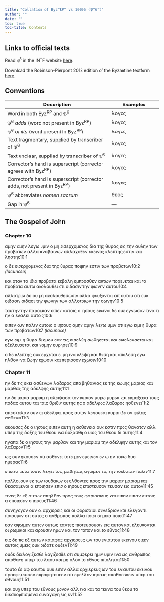 ```yaml
---
title: "Collation of Byz^RP^ vs 10006 (𝔓^6^)"
author: ""
date: ""
toc: true
toc-title: Contents
---
```


::: {.callout-note appearance="minimal" icon="false" collapse="true"}
# Links to official texts

Read 𝔓^6^ in the INTF website [here](https://ntvmr.uni-muenster.de/manuscript-workspace?docID=10006).

Download the Robinson-Pierpont 2018 edition of the Byzantine textform [here](https://web.archive.org/web/20210413060536/https://byzantinetext.com/wp-content/uploads/2021/03/robinson-pierpont-2018-gnt-edition.pdf).


:::


::: {.callout-note appearance="minimal" icon="false" collapse="true"}
# Conventions

| Description                                                              	| Examples                           	|
|--------------------------------------------------------------------------	|------------------------------------	|
| Word in both Byz^RP^ and 𝔓^6^                                   	| λογος                              	|
| 𝔓^6^ *adds* (word not present in Byz^RP^)                       	| [λογος]{.greek-added}            	|
| 𝔓^6^ *omits* (word present in Byz^RP^)                          	| [λογος]{.greek-omitted}          	|
| Text fragmentary, supplied by transcriber of 𝔓^6^               	| [λογος]{.greek-supplied}         	|
| Text unclear, supplied by transcriber of 𝔓^6^                   	| [λογος]{.unclear}                	|
| Corrector's hand is superscript (corrector agrees with Byz^RP^)          	| [λογος]{.corr}                   	|
| Corrector's hand is superscript (corrector adds, not present in Byz^RP^) 	| [[λογος]{.corr}]{.greek-added} 	|
| 𝔓^6^ abbreviates *nomen sacrum*                                 	| [θεος]{.greek-abbr}            	|
| Gap in 𝔓^6^                                                     	| [―]{.gap}                        	|
:::

## The Gospel of John

### Chapter 10

[αμη]{.greek-supplied}ν αμην λεγω [υμιν]{.greek-supplied} [ο]{.greek-supplied} [μη]{.greek-supplied} [εισ]{.greek-supplied}[ερ]{.greek-supplied}[χ]{.unclear}ομενος δι[α]{.unclear} [της]{.greek-supplied} [θυρας]{.greek-supplied} [εις]{.greek-supplied} [τη]{.greek-supplied}ν αυλην τω[ν]{.greek-supplied} [προβατων]{.greek-supplied} [αλ]{.greek-supplied}[λ]{.greek-supplied}[α]{.unclear} αναβ[αινων]{.greek-supplied} [αλλαχοθεν]{.greek-supplied} [εκει]{.greek-supplied}[ν]{.greek-supplied}[ο]{.unclear}ς κλ[ε]{.unclear}[πτης]{.greek-supplied} [εστιν]{.greek-supplied} [και]{.greek-supplied} [ληστης]{.greek-supplied}[10:1]{.aside}

[ο]{.greek-supplied} [δ]{.greek-supplied}ε ε[ισερχομενος]{.greek-supplied} [δια]{.greek-supplied} [της]{.greek-supplied} [θυρας]{.greek-supplied} [ποιμην]{.greek-omitted} [εστιν]{.greek-omitted} [των]{.greek-omitted} [προβατων]{.greek-omitted}[[10:2 *(lacunose)*]{.lacunose}]{.aside}

[και]{.greek-omitted} [οταν]{.greek-omitted} [τα]{.greek-omitted} [ιδια]{.greek-omitted} [προβατα]{.greek-omitted} [εκβαλη]{.greek-omitted} [εμπροσθεν]{.greek-omitted} [αυτων]{.greek-omitted} [π]{.unclear}[ορευεται]{.greek-supplied} [και]{.greek-supplied} [τα]{.greek-supplied} [προβατα]{.greek-supplied} [αυτω]{.greek-supplied} ακ[ολουθει]{.greek-supplied} [οτι]{.greek-supplied} [οιδασιν]{.greek-supplied} [την]{.greek-supplied} [φωνην]{.greek-supplied} α[υ]{.unclear}[τ]{.greek-supplied}[ου]{.unclear}[10:4]{.aside}

[α]{.unclear}[λλοτριω]{.greek-supplied} [δε]{.greek-supplied} [ου]{.greek-supplied} [μη]{.greek-supplied} [ακολουθη]{.greek-supplied}[σ]{.unclear}ωσιν [α]{.unclear}[λλα]{.greek-supplied} φε[υξονται]{.greek-supplied} [απ]{.greek-supplied} [αυτου]{.greek-supplied} [ο]{.unclear}τι ουκ [οιδασιν]{.greek-omitted} [οι[δα]{.greek-supplied}σι]{.greek-added} [τ[ην]{.greek-supplied}]{.greek-added} [[φωνην]{.greek-supplied}]{.greek-added} [των]{.greek-supplied} [αλλο]{.greek-supplied}τρι[ω]{.unclear}ν [την]{.greek-omitted} [φωνην]{.greek-omitted}[10:5]{.aside}

τα[υτ]{.greek-supplied}ην [την]{.greek-supplied} [παροιμιαν]{.greek-supplied} [ειπεν]{.greek-supplied} αυ[τ]{.unclear}οις ο [ιησους]{.greek-abbr} [εκεινοι]{.greek-supplied} [δε]{.greek-supplied} [ουκ]{.greek-supplied} [εγνωσαν]{.greek-supplied} [τινα]{.greek-omitted} [τι]{.greek-added} ην α [ελαλει]{.greek-supplied} [αυτοις]{.greek-supplied}[10:6]{.aside}

[ειπεν]{.greek-supplied} [ουν]{.greek-supplied} [πα]{.greek-supplied}λι[ν]{.unclear} [αυτοις]{.greek-omitted} ο [ιησους]{.greek-abbr} [αμην]{.greek-supplied} [αμην]{.greek-supplied} [λεγω]{.greek-supplied} [υμιν]{.greek-supplied} [οτι]{.greek-supplied} [εγω]{.greek-omitted} [ειμι]{.greek-omitted} [η]{.greek-omitted} [θυρα]{.greek-omitted} [των]{.greek-omitted} [προβατων]{.greek-omitted}[[10:7 *(lacunose)*]{.lacunose}]{.aside}

[εγω]{.greek-omitted} [ειμι]{.greek-omitted} [η]{.greek-omitted} [θυρα]{.greek-omitted} [δι]{.greek-omitted} [εμου]{.greek-omitted} [εαν]{.greek-omitted} [τις]{.greek-omitted} [εισελθη]{.greek-omitted} [σωθησεται]{.greek-omitted} [και]{.greek-omitted} [εισ]{.greek-supplied}[ελευσεται]{.greek-supplied} [και]{.greek-supplied} εξε[λ]{.unclear}[ευσεται]{.greek-supplied} [και]{.greek-supplied} [νο]{.greek-supplied}[μην]{.greek-supplied} [ευρησει]{.greek-supplied}[10:9]{.aside}

[ο]{.greek-supplied} [[δ]{.greek-supplied}ε]{.greek-added} κλ[επτης]{.greek-supplied} [ουκ]{.greek-supplied} [ερχε]{.greek-supplied}[ται]{.greek-supplied} [ει]{.greek-supplied} [μη]{.greek-supplied} [ινα]{.greek-supplied} [κλ]{.greek-supplied}εψη [και]{.greek-supplied} [θυση]{.greek-supplied} [και]{.greek-supplied} [απολεση]{.greek-omitted} [εγω]{.greek-omitted} [ηλθον]{.greek-omitted} [ινα]{.greek-omitted} [ζωην]{.greek-omitted} [εχωσιν]{.greek-omitted} [και]{.greek-omitted} [περισσον]{.greek-omitted} [εχωσιν]{.greek-omitted}[10:10]{.aside}

### Chapter 11

[η]{.greek-supplied}[ν]{.unclear} [δε]{.unclear} τις [εκ[ε]{.unclear}[ι]{.greek-supplied}]{.greek-added} [α]{.greek-supplied}[σθ]{.unclear}[ενων]{.greek-supplied} [λαζαρος]{.greek-supplied} [α]{.unclear}πο [β]{.unclear}ηθ[αν]{.unclear}ια[ς]{.greek-supplied} [ε]{.unclear}κ [τ]{.unclear}[ης]{.greek-supplied} [κωμης]{.greek-supplied} [μαριας]{.greek-supplied} και μαρθ[ας]{.greek-supplied} τη[ς]{.greek-supplied} [α]{.unclear}δε[λφης]{.greek-supplied} [αυτης]{.greek-supplied}[11:1]{.aside}

[ην]{.greek-supplied} δε [μαρια]{.greek-omitted} [μαρια[μ]{.greek-supplied}]{.greek-added} η [α]{.unclear}[λειψασα]{.greek-supplied} [τον]{.greek-supplied} [κυριον]{.greek-abbr} [μυρω]{.greek-omitted} [μυρωι]{.greek-added} κ[α]{.unclear}[ι]{.greek-supplied} εκ[μ]{.unclear}[αξασα]{.greek-supplied} [τους]{.greek-supplied} [ποδας]{.greek-supplied} αυτου [ται]{.greek-added} [ταις]{.corr} [θ]{.unclear}ρι[ξ]{.unclear}ι[ν]{.greek-supplied} [αυτης]{.greek-supplied} [ης]{.greek-supplied} [ο]{.greek-supplied} [αδελ]{.greek-supplied}[φ]{.unclear}ος λαζαρος [η]{.greek-supplied}σθενει[11:2]{.aside}

[απεστει]{.greek-supplied}λαν ουν αι αδ[ε]{.greek-supplied}λφαι πρ[ος]{.greek-supplied} [αυτον]{.greek-supplied} λεγουσα[ι]{.unclear} [κυριε]{.greek-abbr} ιδε [ο]{.greek-supplied}[ν]{.unclear} φιλε[ις]{.greek-supplied} [ασ]{.greek-supplied}θενει[11:3]{.aside}

[ακο]{.greek-supplied}υσας [δε]{.unclear} [ο]{.greek-supplied} [ιησους]{.greek-abbr} ει[π]{.unclear}[εν]{.greek-supplied} [αυ]{.greek-supplied}[τ]{.unclear}η η [α]{.unclear}[σθ]{.greek-supplied}ενεια [ουκ]{.greek-supplied} [εσ]{.unclear}[τιν]{.greek-supplied} [προς]{.greek-supplied} [θανατο]{.greek-supplied}ν αλλ [υπερ]{.greek-supplied} [της]{.greek-supplied} [δο]{.unclear}[ξης]{.greek-supplied} [του]{.greek-supplied} [θεου]{.greek-abbr} ι[να]{.unclear} [δ]{.unclear}[οξασθη]{.greek-supplied} ο υ[ιος]{.greek-supplied} [του]{.greek-supplied} [θεου]{.greek-abbr} [δ]{.greek-supplied}[ι]{.unclear} αυ[τ]{.unclear}[ης]{.greek-supplied}[11:4]{.aside}

[ηγαπ]{.greek-supplied}α δε [ο]{.greek-supplied} [ιησους]{.greek-abbr} [την]{.greek-supplied} μαρ[θαν]{.greek-supplied} [και]{.greek-supplied} [τη]{.greek-supplied}ν [μ[αριαμ]{.greek-supplied}]{.greek-added} [[την]{.greek-supplied}]{.greek-added} [αδε]{.greek-supplied}[λ]{.unclear}φην α[υ]{.unclear}[της]{.greek-supplied} [και]{.greek-supplied} [τ]{.unclear}ο[ν]{.unclear} [λαζαρον]{.greek-supplied}[11:5]{.aside}

[ως]{.greek-supplied} [ου]{.greek-supplied}ν ηκουσ[ε]{.unclear}[ν]{.greek-supplied} [οτι]{.greek-supplied} [ασθενει]{.greek-supplied} [το]{.greek-supplied}[τε]{.greek-supplied} [με]{.greek-supplied}ν εμει[νεν]{.greek-supplied} [εν]{.greek-supplied} [ω]{.greek-supplied} [ην]{.greek-supplied} [τοπω]{.greek-supplied} [δυο]{.greek-supplied} [ημ]{.greek-supplied}ερας[11:6]{.aside}

[επειτα]{.greek-supplied} [μετα]{.greek-supplied} [τουτο]{.greek-supplied} [λε]{.greek-supplied}[γει]{.greek-supplied} [τοις]{.greek-supplied} μα[θ]{.unclear}[ηταις]{.greek-supplied} [αγωμεν]{.greek-supplied} [εις]{.greek-supplied} [την]{.greek-supplied} [ιουδ]{.greek-supplied}αια[ν]{.unclear} [παλιν]{.greek-supplied}[11:7]{.aside}

πολλοι ουν εκ των ιουδαιων οι ελθοντες προς την [μαριαν]{.greek-omitted} [μαριαμ]{.greek-added} κ[α]{.unclear}[ι]{.greek-supplied} θεασαμενοι α εποιησεν [επισ]{.greek-added} [ο]{.greek-omitted} [ιησους]{.greek-omitted} [επιστευσαν]{.greek-omitted} [[τευσαν]{.greek-supplied}]{.greek-added} [εις]{.greek-supplied} [αυτον]{.greek-supplied}[11:45]{.aside}

[τιν]{.greek-supplied}ες δε εξ αυ[των]{.greek-supplied} [απηλθον]{.greek-supplied} [προς]{.greek-supplied} [τ]{.greek-supplied}[ου]{.unclear}ς φαρισαιους [και]{.greek-supplied} [ειπον]{.greek-omitted} [[ειπαν]{.greek-supplied}]{.greek-added} [αυτοις]{.greek-supplied} [α]{.greek-supplied} ε[πο]{.unclear}ιησεν [ο]{.greek-omitted} [ιησους]{.greek-abbr}[11:46]{.aside}

[συνηγαγον]{.greek-supplied} [ουν]{.greek-supplied} [οι]{.greek-supplied} [αρ]{.greek-supplied}χ[ι]{.unclear}ερεις [και]{.greek-supplied} [οι]{.greek-supplied} [φαρισαιοι]{.greek-supplied} [συνεδριο]{.greek-supplied}[ν]{.unclear} και ελε[γον]{.greek-supplied} [τι]{.greek-supplied} [ποιουμεν]{.greek-supplied} [οτι]{.greek-supplied} [ουτο]{.greek-supplied}[ς]{.unclear} [ο]{.unclear} [αν]{.unclear}θ[ρω]{.unclear}[πος]{.greek-supplied} [πολλα]{.greek-supplied} [[ποιει]{.greek-supplied}]{.greek-added} [σημεια]{.greek-supplied} [ποιει]{.greek-omitted}[11:47]{.aside}

εαν [αφωμεν]{.greek-supplied} [αυτον]{.greek-supplied} [ουτως]{.greek-supplied} παντε[ς]{.unclear} [πιστευσουσιν]{.greek-supplied} [εις]{.greek-supplied} [αυτον]{.greek-supplied} [κ]{.unclear}αι ελευ[σονται]{.greek-supplied} [οι]{.greek-supplied} [ρωμαιοι]{.greek-supplied} [και]{.greek-supplied} [αρο]{.greek-supplied}[υ]{.unclear}σιν ημων [και]{.greek-supplied} [τον]{.greek-supplied} [τοπον]{.greek-supplied} [και]{.greek-supplied} [το]{.greek-supplied} [εθνο]{.greek-supplied}[ς]{.unclear}[11:48]{.aside}

[εις]{.greek-supplied} [δε]{.greek-supplied} [τις]{.greek-supplied} [εξ]{.greek-supplied} [αυτων]{.greek-supplied} [καια]{.greek-supplied}φας [αρχιερευς]{.greek-supplied} [ων]{.greek-supplied} [του]{.greek-supplied} [ενιαυτο]{.greek-supplied}[υ]{.unclear} εκειν[ου]{.greek-supplied} [ειπεν]{.greek-supplied} [αυτοις]{.greek-supplied} [υ]{.greek-supplied}με[ις]{.greek-supplied} [ουκ]{.greek-supplied} [ο]{.unclear}ιδα[τ]{.unclear}[ε]{.greek-supplied} [ουδεν]{.greek-supplied}[11:49]{.aside}

[ουδε]{.greek-supplied} [διαλογιζεσθε]{.greek-omitted} [[λο]{.greek-supplied}[γι]{.unclear}ζ[ε]{.unclear}[σθε]{.greek-supplied}]{.greek-added} [ο]{.greek-supplied}[τ]{.unclear}ι συμ[φερει]{.greek-supplied} [ημιν]{.greek-omitted} [[υμιν]{.greek-supplied}]{.greek-added} [ι]{.greek-supplied}[ν]{.unclear}[α]{.greek-supplied} [εις]{.greek-supplied} [αν]{.greek-supplied}[θ]{.unclear}ρω[πος]{.greek-supplied} [αποθαν]{.greek-supplied}[η]{.unclear} υ[περ]{.greek-supplied} [του]{.greek-supplied} [λαο]{.greek-supplied}[υ]{.unclear} [και]{.greek-supplied} [μη]{.greek-supplied} [ολον]{.greek-supplied} [το]{.greek-supplied} [εθνος]{.greek-supplied} [απολη]{.greek-supplied}[τα]{.unclear}[ι]{.greek-supplied}[11:50]{.aside}

[του]{.greek-supplied}[το]{.greek-supplied} [δε]{.greek-supplied} [αφ]{.greek-supplied} [εαυτου]{.greek-supplied} ουκ [ε]{.unclear}[ιπεν]{.greek-supplied} [α]{.unclear}λλ[α]{.unclear} [αρχιερευς]{.greek-supplied} [ων]{.greek-supplied} του ε[νια]{.greek-supplied}[υ]{.unclear}το[υ]{.unclear} ε[κ]{.unclear}[ει]{.greek-supplied}[νου]{.greek-supplied} [προεφητευσεν]{.greek-omitted} [[επροφητευσεν]{.greek-supplied}]{.greek-added} [οτι]{.greek-supplied} [ε]{.greek-supplied}[μ]{.unclear}ε[λλε]{.unclear}[ν]{.greek-supplied} [ιησους]{.greek-abbr} [αποθνησκειν]{.greek-supplied} [υπερ]{.greek-supplied} [το]{.greek-supplied}[υ]{.unclear} ε[θ]{.unclear}[νους]{.greek-supplied}[11:51]{.aside}

[και]{.greek-supplied} [ουχ]{.greek-supplied} [υπερ]{.greek-supplied} [του]{.greek-supplied} [εθνους]{.greek-supplied} [μονον]{.greek-supplied} [αλλ]{.greek-supplied} [ινα]{.greek-supplied} [και]{.greek-supplied} [τα]{.greek-supplied} [τεκ]{.greek-supplied}[ν]{.unclear}α του [θεου]{.greek-abbr} [τα]{.greek-supplied} [διεσκορπισμενα]{.greek-supplied} συναγαγη [ει]{.unclear}ς [εν]{.unclear}[11:52]{.aside}

